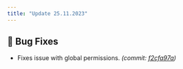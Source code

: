 ```yaml
---
title: "Update 25.11.2023"
---
```



<Releases server="2.7.2" serverNew frontend="1.6.1"/>

## 🐞 Bug Fixes

* Fixes issue with global permissions. *(commit:* [*f2cfa97a*](https://github.com/Alf-Melmac/slotbotServer/commit/f2cfa97af66eca68ad3d5e33a67052500543c250)*)*
